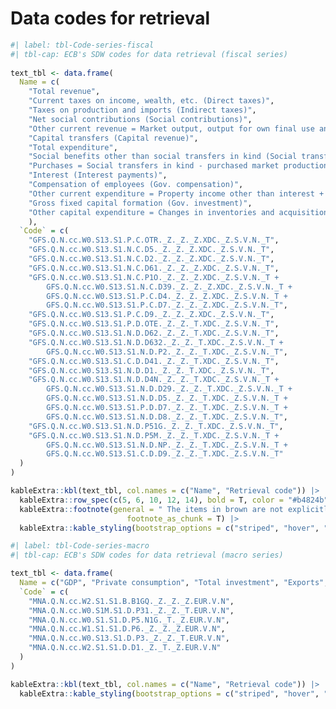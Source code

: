 # Data codes for retrieval {#appendix-code-retrieval}
```r
#| label: tbl-Code-series-fiscal
#| tbl-cap: ECB's SDW codes for data retrieval (fiscal series)
 
text_tbl <- data.frame(
  Name = c(
    "Total revenue", 
    "Current taxes on income, wealth, etc. (Direct taxes)", 
    "Taxes on production and imports (Indirect taxes)", 
    "Net social contributions (Social contributions)", 
    "Other current revenue = Market output, output for own final use and payments for other non-market output + Other subsidies on production + Property income + Other current transfers", 
    "Capital transfers (Capital revenue)",
    "Total expenditure",
    "Social benefits other than social transfers in kind (Social transfers)",
    "Purchases = Social transfers in kind - purchased market production + Intermediate consumption",
    "Interest (Interest payments)",
    "Compensation of employees (Gov. compensation)",
    "Other current expenditure = Property income other than interest + Other taxes on production + Current taxes on income, wealth, etc. + Other current transfers + Adjustment for the change in pension entitlements",
    "Gross fixed capital formation (Gov. investment)",
    "Other capital expenditure = Changes in inventories and acquisition less disposals of valuables + Acquisitions less disposals of non-produced assets + Capital transfers"
    ),
  `Code` = c(
    "GFS.Q.N.cc.W0.S13.S1.P.C.OTR._Z._Z._Z.XDC._Z.S.V.N._T",
    "GFS.Q.N.cc.W0.S13.S1.N.C.D5._Z._Z._Z.XDC._Z.S.V.N._T", 
    "GFS.Q.N.cc.W0.S13.S1.N.C.D2._Z._Z._Z.XDC._Z.S.V.N._T",
    "GFS.Q.N.cc.W0.S13.S1.N.C.D61._Z._Z._Z.XDC._Z.S.V.N._T",
    "GFS.Q.N.cc.W0.S13.S1.N.C.P1O._Z._Z._Z.XDC._Z.S.V.N._T +
        GFS.Q.N.cc.W0.S13.S1.N.C.D39._Z._Z._Z.XDC._Z.S.V.N._T +
        GFS.Q.N.cc.W0.S13.S1.P.C.D4._Z._Z._Z.XDC._Z.S.V.N._T +
        GFS.Q.N.cc.W0.S13.S1.P.C.D7._Z._Z._Z.XDC._Z.S.V.N._T", 
    "GFS.Q.N.cc.W0.S13.S1.P.C.D9._Z._Z._Z.XDC._Z.S.V.N._T",
    "GFS.Q.N.cc.W0.S13.S1.P.D.OTE._Z._Z._T.XDC._Z.S.V.N._T",
    "GFS.Q.N.cc.W0.S13.S1.N.D.D62._Z._Z._T.XDC._Z.S.V.N._T",
    "GFS.Q.N.cc.W0.S13.S1.N.D.D632._Z._Z._T.XDC._Z.S.V.N._T +
        GFS.Q.N.cc.W0.S13.S1.N.D.P2._Z._Z._T.XDC._Z.S.V.N._T",
    "GFS.Q.N.cc.W0.S13.S1.C.D.D41._Z._Z._T.XDC._Z.S.V.N._T",
    "GFS.Q.N.cc.W0.S13.S1.N.D.D1._Z._Z._T.XDC._Z.S.V.N._T",
    "GFS.Q.N.cc.W0.S13.S1.N.D.D4N._Z._Z._T.XDC._Z.S.V.N._T +
        GFS.Q.N.cc.W0.S13.S1.N.D.D29._Z._Z._T.XDC._Z.S.V.N._T +
        GFS.Q.N.cc.W0.S13.S1.N.D.D5._Z._Z._T.XDC._Z.S.V.N._T +
        GFS.Q.N.cc.W0.S13.S1.P.D.D7._Z._Z._T.XDC._Z.S.V.N._T +
        GFS.Q.N.cc.W0.S13.S1.N.D.D8._Z._Z._T.XDC._Z.S.V.N._T",
    "GFS.Q.N.cc.W0.S13.S1.N.D.P51G._Z._Z._T.XDC._Z.S.V.N._T",
    "GFS.Q.N.cc.W0.S13.S1.N.D.P5M._Z._Z._T.XDC._Z.S.V.N._T +
        GFS.Q.N.cc.W0.S13.S1.N.D.NP._Z._Z._T.XDC._Z.S.V.N._T +
        GFS.Q.N.cc.W0.S13.S1.C.D.D9._Z._Z._T.XDC._Z.S.V.N._T"
  )
)

kableExtra::kbl(text_tbl, col.names = c("Name", "Retrieval code")) |>
  kableExtra::row_spec(c(5, 6, 10, 12, 14), bold = T, color = "#b4824b") |>
  kableExtra::footnote(general = " The items in brown are not explicitly considered in our analysis.", 
                          footnote_as_chunk = T) |>
  kableExtra::kable_styling(bootstrap_options = c("striped", "hover", "condensed", "responsive"))
```
 
```r
#| label: tbl-Code-series-macro
#| tbl-cap: ECB's SDW codes for data retrieval (macro series)

text_tbl <- data.frame(
  Name = c("GDP", "Private consumption", "Total investment", "Exports", "Gov. consumption", "Wages and salaries"),
  `Code` = c(
    "MNA.Q.N.cc.W2.S1.S1.B.B1GQ._Z._Z._Z.EUR.V.N",
    "MNA.Q.N.cc.W0.S1M.S1.D.P31._Z._Z._T.EUR.V.N", 
    "MNA.Q.N.cc.W0.S1.S1.D.P5.N1G._T._Z.EUR.V.N",
    "MNA.Q.N.cc.W1.S1.S1.D.P6._Z._Z._Z.EUR.V.N",
    "MNA.Q.N.cc.W0.S13.S1.D.P3._Z._Z._T.EUR.V.N", 
    "MNA.Q.N.cc.W2.S1.S1.D.D1._Z._T._Z.EUR.V.N"
  )
)

kableExtra::kbl(text_tbl, col.names = c("Name", "Retrieval code")) |>
  kableExtra::kable_styling(bootstrap_options = c("striped", "hover", "condensed", "responsive"))
```


 
 